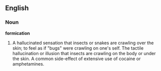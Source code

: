 ==English==

===Noun===

'''formication'''

#A hallucinated sensation that insects or snakes are crawling over the skin; to feel as if "bugs" were crawling on one's self. The tactile hallucination or illusion that insects are crawling on the body or under the skin. A common side-effect of extensive use of cocaine or amphetamines.